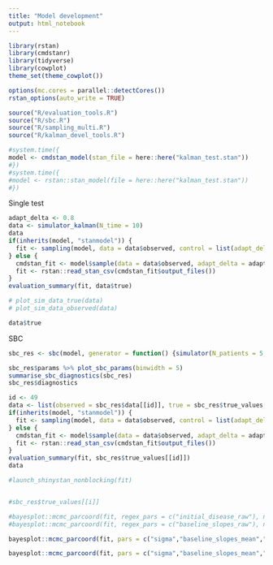 ```yaml
---
title: "Model development"
output: html_notebook
---
```


```r
library(rstan)
library(cmdstanr)
library(tidyverse)
library(cowplot)
theme_set(theme_cowplot())

options(mc.cores = parallel::detectCores())
rstan_options(auto_write = TRUE)

source("R/evaluation_tools.R")
source("R/sbc.R")
source("R/sampling_multi.R")
source("R/kalman_devel_tools.R")

```


```r
#system.time({
model <- cmdstan_model(stan_file = here::here("kalman_test.stan"))
#})
#system.time({
#model <- rstan::stan_model(file = here::here("kalman_test.stan"))
#})
```


Single test

```r
adapt_delta <- 0.8
data <- simulator_kalman(N_time = 10)
data
if(inherits(model, "stanmodel")) {
  fit <- sampling(model, data = data$observed, control = list(adapt_delta = adapt_delta))
} else {
  cmdstan_fit <- model$sample(data = data$observed, adapt_delta = adapt_delta)
  fit <- rstan::read_stan_csv(cmdstan_fit$output_files())
}
evaluation_summary(fit, data$true)

# plot_sim_data_true(data)
# plot_sim_data_observed(data)

data$true

```

SBC

```r
sbc_res <- sbc(model, generator = function() {simulator(N_patients = 5, N_time = 10, N_obs_per_patient = 4, prior = prior)}, N_steps = 500, control = list(adapt_delta = adapt_delta))

sbc_res$params %>% plot_sbc_params(binwidth = 5)
summarise_sbc_diagnostics(sbc_res)
sbc_res$diagnostics
```


```r
id <- 49
data <- list(observed = sbc_res$data[[id]], true = sbc_res$true_values[[id]])
if(inherits(model, "stanmodel")) {
  fit <- sampling(model, data = data$observed, control = list(adapt_delta = adapt_delta))
} else {
  cmdstan_fit <- model$sample(data = data$observed, adapt_delta = adapt_delta)
  fit <- rstan::read_stan_csv(cmdstan_fit$output_files())
}
evaluation_summary(fit, sbc_res$true_values[[id]])
data

#launch_shinystan_nonblocking(fit)


#sbc_res$true_values[[i]]
```

```r
#bayesplot::mcmc_parcoord(fit, regex_pars = c("initial_disease_raw"), np = bayesplot::nuts_params(fit))
#bayesplot::mcmc_parcoord(fit, regex_pars = c("baseline_slopes_raw"), np = bayesplot::nuts_params(fit))

bayesplot::mcmc_parcoord(fit, pars = c("sigma","baseline_slopes_mean","baseline_slopes_sd"), np = bayesplot::nuts_params(fit))

bayesplot::mcmc_parcoord(fit, pars = c("sigma","baseline_slopes_mean","baseline_slopes_sd","t_high"), np = bayesplot::nuts_params(fit))
```
